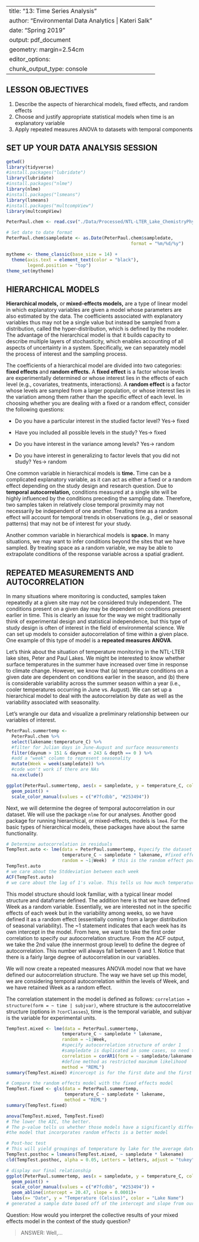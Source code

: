 
---
title: "13: Time Series Analysis"
author: "Environmental Data Analytics | Kateri Salk"
date: "Spring 2019"
output: pdf_document
geometry: margin=2.54cm
editor_options: 
  chunk_output_type: console
---

## LESSON OBJECTIVES
1. Describe the aspects of hierarchical models, fixed effects, and random effects
2. Choose and justify appropriate statistical models when time is an explanatory variable
3. Apply repeated measures ANOVA to datasets with temporal components

## SET UP YOUR DATA ANALYSIS SESSION

```r
getwd()
library(tidyverse)
#install.packages("lubridate")
library(lubridate)
#install.packages("nlme")
library(nlme)
#install.packages("lsmeans")
library(lsmeans)
#install.packages("multcompView")
library(multcompView)

PeterPaul.chem <- read.csv("./Data/Processed/NTL-LTER_Lake_ChemistryPhysics_PeterPaul_Processed.csv")

# Set date to date format
PeterPaul.chem$sampledate <- as.Date(PeterPaul.chem$sampledate, 
                                               format = "%m/%d/%y")

mytheme <- theme_classic(base_size = 14) +
  theme(axis.text = element_text(color = "black"), 
        legend.position = "top")
theme_set(mytheme)

```

## HIERARCHICAL MODELS

**Hierarchical models,** or **mixed-effects models,** are a type of linear model in which explanatory variables are given a model whose parameters are also estimated by the data. The coefficients associated with explanatory variables thus may not be a single value but instead be sampled from a distribution, called the hyper-distribution, which is defined by the modeler. The advantage of the hierarchical model is that it builds capacity to describe multiple layers of stochasticity, which enables accounting of all aspects of uncertainty in a system. Specifically, we can separately model the process of interest and the sampling process. 

The coefficients of a hierarchical model are divided into two categories: **fixed effects** and **random effects.** A **fixed effect** is a factor whose levels are experimentally determined or whose interest lies in the effects of each level (e.g., covariates, treatments, interactions). A **random effect** is a factor whose levels are sampled from a larger population, or whose interest lies in the variation among them rather than the specific effect of each level. In choosing whether you are dealing with a fixed or a random effect, consider the following questions: 

  + Do you have a particular interest in the studied factor level? Yes-> fixed

  + Have you included all possible levels in the study?  Yes-> fixed
  
  + Do you have interest in the variance among levels?   Yes-> random
  
  + Do you have interest in generalizing to factor levels that you did not study? Yes-> random
  
One common variable in hierarchical models is **time.** Time can be a complicated explanatory variable, as it can act as either a fixed or a random effect depending on the study design and research question. Due to **temporal autocorrelation,** conditions measured at a single site will be highly influenced by the conditions preceding the sampling date. Therefore, two samples taken in relatively close temporal proximity may not necessarily be independent of one another. Treating time as a random effect will account for temporal trends in observations (e.g., diel or seasonal patterns) that may not be of interest for your study.

Another common variable in hierarchical models is **space.** In many situations, we may want to infer conditions beyond the sites that we have sampled. By treating space as a random variable, we may be able to extrapolate conditions of the response variable across a spatial gradient.

## REPEATED MEASUREMENTS AND AUTOCORRELATION

In many situations where monitoring is conducted, samples taken repeatedly at a given site may not be considered truly independent. The conditions present on a given day may be dependent on conditions present earlier in time. This is clearly an issue for the way we might traditionally think of experimental design and statistical independence, but this type of study design is often of interest in the field of environmental science. We can set up models to consider autocorrelation of time within a given place. One example of this type of model is a **repeated measures ANOVA**.

Let's think about the situation of temperature monitoring in the NTL-LTER lake sites, Peter and Paul Lakes. We might be interested to know whether surface temperatures in the summer have increased over time in response to climate change. However, we know that (a) temperature conditions on a given date are dependent on conditions earlier in the season, and (b) there is considerable variability across the summer season within a year (i.e., cooler temperatures occurring in June vs. August). We can set up a hierarchical model to deal with the autocorrelation by date as well as the variability associated with seasonality.

Let's wrangle our data and visualize a preliminary relationship between our variables of interest.
```r
PeterPaul.summertemp <- 
  PeterPaul.chem %>%
  select(lakename:temperature_C) %>%
  #filter for Julian days in June-August and surface measurements
  filter(daynum > 151 & daynum < 243 & depth == 0 ) %>%
  #add a "week" column to represent seasonality
  mutate(Week = week(sampledate)) %>%
  #code won't work if there are NAs
  na.exclude()

ggplot(PeterPaul.summertemp, aes(x = sampledate, y = temperature_C, color = lakename)) +
  geom_point() +
  scale_color_manual(values = c("#7fcdbb", "#253494"))
```

Next, we will determine the degree of temporal autocorrelation in our dataset. We will use the package `nlme` for our analyses. Another good package for running hierarchical, or mixed-effects, models is `lme4`. For the basic types of hierarchical models, these packages have about the same functionality.

```r
# Determine autocorrelation in residuals
TempTest.auto <- lme(data = PeterPaul.summertemp, #specify the dataset
                     temperature_C ~ sampledate * lakename, #fixed effects portion of model: response variable, being predicted based off of sampledate and lakename
                     random = ~1|Week)  # this is the random effect portion of the model
TempTest.auto
# we care about the Stddeviation between each week
ACF(TempTest.auto)
# we care about the lag of 1's value. This tells us how much temperature is autocorrelated within a given year (it's 42%)
```
This model structure should look familiar, with a typical linear model structure and dataframe defined. The addition here is that we have defined Week as a random variable. Essentially, we are interested not in the specific effects of each week but in the variability among weeks, so we have defined it as a random effect (essentially coming from a larger distribution of seasonal variability). The ~1 statement indicates that each week has its own intercept in the model. From here, we want to take the first order correlation to specify our autocorrelation structure. From the ACF output, we take the 2nd value (the innermost group level) to define the degree of autocorrelation. This number will always fall between 0 and 1. Notice that there is a fairly large degree of autocorrelation in our variables.

We will now create a repeated measures ANOVA model now that we have defined our autocorrelation structure. The way we have set up this model, we are considering temporal autocorrelation within the levels of Week, and we have retained Week as a random effect. 

The correlation statement in the model is defined as follows: `correlation = structure(form = ~ time | subjvar)`, where structure is the autocorrelative structure (options in `?corClasses`), time is the temporal variable, and subjvar is the variable for experimental units.

```r
TempTest.mixed <- lme(data = PeterPaul.summertemp,
                     temperature_C ~ sampledate * lakename, 
                     random = ~1|Week,
                     #specify autocorrelation structure of order 1
                     #sampledate is duplicated in some cases, so need to split up by lake
                     correlation = corAR1(form = ~ sampledate/lakename|Week, value = 0.423), #correlation from previous model, sampledate/lakename because the model can only do one lake at a time
                     #define method as restricted maximum likelihood
                     method = "REML")
summary(TempTest.mixed) #incercept is for the first date and the first lake

# Compare the random effects model with the fixed effects model
TempTest.fixed <- gls(data = PeterPaul.summertemp,
                      temperature_C ~ sampledate * lakename, 
                      method = "REML")
summary(TempTest.fixed)

anova(TempTest.mixed, TempTest.fixed)
# The lower the AIC, the better.
# The p-value tells us whether those models have a significantly different fit
#the model that incorporates random effects is a better model

# Post-hoc test
# This will yield groupings of temperature by lake for the average date value
TempTest.posthoc = lsmeans(TempTest.mixed, ~ sampledate * lakename)
cld(TempTest.posthoc, alpha = 0.05, Letters = letters, adjust = "tukey")

# display our final relationship
ggplot(PeterPaul.summertemp, aes(x = sampledate, y = temperature_C, color = lakename)) +
  geom_point() +
  scale_color_manual(values = c("#7fcdbb", "#253494")) +
  geom_abline(intercept = 20.47, slope = 0.0001)+
  labs(x= "Date", y = "Temperature (Celsius)", color = "Lake Name")
# generated a sample date based off of the intercept and slope from our models
```

Question: How would you interpret the collective results of your mixed effects model in the context of the study question?

> ANSWER: Well,...
